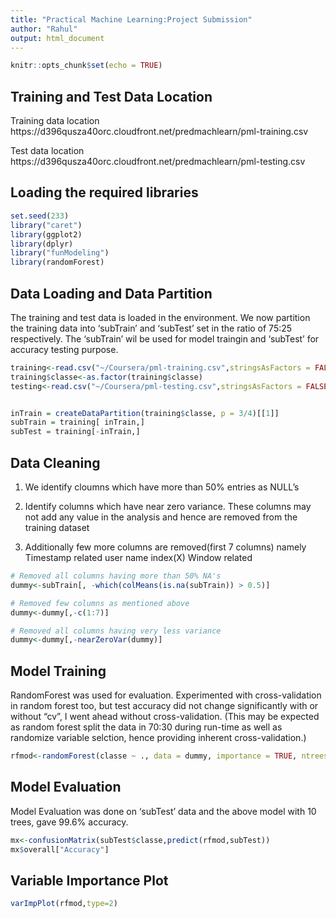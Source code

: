 ```yaml
---
title: "Practical Machine Learning:Project Submission"
author: "Rahul"
output: html_document
---
```


```r
knitr::opts_chunk$set(echo = TRUE)
```

## Training and Test Data Location

Training data location https://d396qusza40orc.cloudfront.net/predmachlearn/pml-training.csv

Test data location https://d396qusza40orc.cloudfront.net/predmachlearn/pml-testing.csv

## Loading the required libraries

```r
set.seed(233)
library("caret")
library(ggplot2)
library(dplyr)
library("funModeling")
library(randomForest)
```

## Data Loading and Data Partition

The training and test data is loaded in the environment. We now partition the training data into 'subTrain' and 'subTest' set in the ratio of 75:25 respectively. The 'subTrain' wil be used for model traingin and 'subTest' for accuracy testing purpose.


```r

training<-read.csv("~/Coursera/pml-training.csv",stringsAsFactors = FALSE)
training$classe<-as.factor(training$classe)
testing<-read.csv("~/Coursera/pml-testing.csv",stringsAsFactors = FALSE)


inTrain = createDataPartition(training$classe, p = 3/4)[[1]]
subTrain = training[ inTrain,]
subTest = training[-inTrain,]

```

## Data Cleaning
1. We identify cloumns which have more than 50% entries as NULL's 
2. Identify columns which have near zero variance. 
These columns may not add any value in the analysis and hence are removed from the training dataset 

3. Additionally few more columns are removed(first 7 columns) namely
   Timestamp related
   user name 
   index(X)
   Window related


```r


# Removed all columns having more than 50% NA's
dummy<-subTrain[, -which(colMeans(is.na(subTrain)) > 0.5)]

# Removed few columns as mentioned above
dummy<-dummy[,-c(1:7)]

# Removed all columns having very less variance
dummy<-dummy[,-nearZeroVar(dummy)]

```

## Model Training

RandomForest was used for evaluation. Experimented with cross-validation in random forest too, but test accuracy did not change significantly with or without "cv", I went ahead without cross-validation. (This may be expected as random forest split the data in 70:30 during run-time as well as randomize variable selction, hence providing inherent cross-validation.) 

```r

rfmod<-randomForest(classe ~ ., data = dummy, importance = TRUE, ntrees = 10)

```

## Model Evaluation
Model Evaluation was done on 'subTest' data and the above model with 10 trees, gave 99.6% accuracy.

```r

mx<-confusionMatrix(subTest$classe,predict(rfmod,subTest))
mx$overall["Accuracy"]
```


## Variable Importance Plot
```r

varImpPlot(rfmod,type=2)
```

